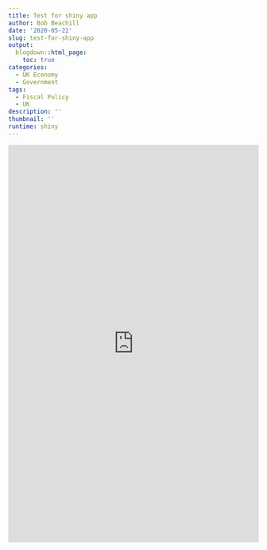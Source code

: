 ```yaml
---
title: Test for shiny app
author: Bob Beachill
date: '2020-05-22'
slug: test-for-shiny-app
output:
  blogdown::html_page:
    toc: true
categories:
  - UK Economy
  - Government
tags:
  - Fiscal Policy
  - UK
description: ''
thumbnail: ''
runtime: shiny
---
```


<iframe height="800" width="100%" frameborder="no" src="https://bob-beachill.shinyapps.io/AR1app/"> </iframe>